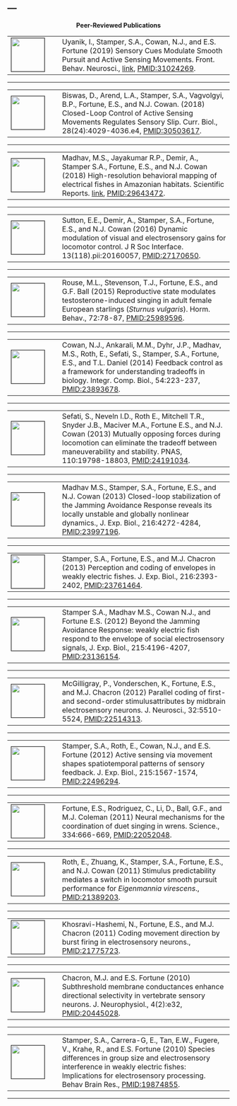 ---
---

<link rel="stylesheet" href="styles.css" type="text/css">

<center><strong>Peer-Reviewed Publications</strong></center><p>

<!-- UYANIK SENSORY 2019 -->
<table columns=2 cellspacing=2 cellpadding=5 border=0 width=100%>
<tr><td colspan=1 width=100>
<img src="images/icons/iPMID_31024269.png" style="width:75px; border:1px solid; margin-right: 10px" align="left">
</td><td valign="middle">
Uyanik, I., Stamper, S.A., Cowan, N.J., and E.S. Fortune (2019) Sensory Cues Modulate Smooth Pursuit and Active Sensing Movements. Front. Behav. Neurosci., 
[link](https://www.frontiersin.org/articles/10.3389/fnbeh.2019.00059/full), 
[PMID:31024269](pdf/UyanikSensory2019).
</td></tr></table>
<hr>

<!-- BISWAS CLOSED-LOOP 2018 -->
<table columns=2 cellspacing=2 cellpadding=5 border=0 width=100%>
<tr><td colspan=1 width=100>
<img src="images/icons/iPMID_30503617.png" style="width:75px; border:1px solid; margin-right: 10px" align="left">
</td><td valign="middle">
Biswas, D., Arend, L.A., Stamper, S.A., Vagvolgyi, B.P., Fortune, E.S., and N.J. Cowan. (2018) Closed-Loop Control of Active Sensing Movements Regulates Sensory Slip. Curr. Biol., 28(24):4029-4036.e4, 
[PMID:30503617](pdf/BiswasClosed-Loop2018.pdf).
</td></tr></table>
<hr>

<!-- MADHAV HIGH-RESOLUTION 2018 -->
<table columns=2 cellspacing=2 cellpadding=5 border=0 width=100%>
<tr><td colspan=1 width=100>
<img src="images/icons/MadhavIcon.png" style="width:75px; border:1px solid; margin-right: 10px" align="left">
</td><td valign="middle">
Madhav, M.S., Jayakumar R.P., Demir, A., Stamper S.A., Fortune, E.S., and
N.J. Cowan (2018) High-resolution behavioral mapping of electrical fishes in
Amazonian habitats. Scientific Reports. 
[link](https://www.nature.com/articles/s41598-018-24035-5), 
[PMID:29643472](pdf/MadhavHigh-Resolution2018.pdf).
</td></tr></table>
<hr>

<!-- SUTTON DYNAMIC 2016 -->
<table columns=2 cellspacing=2 cellpadding=5 border=0 width=100%>
<tr><td colspan=1 width=100>
<img src="images/icons/iPMID_27170650.png" style="width:75px; border:1px solid; margin-right: 10px" align="left">
</td><td valign="middle">
Sutton, E.E., Demir, A., Stamper, S.A., Fortune, E.S., and N.J. Cowan (2016) Dynamic modulation of visual and electrosensory gains for locomotor control. J R Soc Interface. 13(118).pii:20160057, [PMID:27170650](pdf/RouseReproductive2015.pdf).  
</td></tr></table>
<hr>

<!-- ROUSE REPRODUCTIVE 2015 -->
<table columns=2 cellspacing=2 cellpadding=5 border=0 width=100%>
<tr><td colspan=1 width=100>
<img src="images/icons/iPMID_25989596.jpg" style="width:75px; border:1px solid; margin-right: 10px" align="left">
</td><td valign="middle">
Rouse, M.L., Stevenson, T.J., Fortune, E.S., and G.F. Ball (2015) Reproductive
state modulates testosterone-induced singing in adult female European starlings
(<i>Sturnus vulgaris</i>).  Horm. Behav., 72:78-87, [PMID:25989596](pdf/RouseReproductive2015.pdf).  
</td></tr></table>
<hr>

<!-- COWAN FEEDBACK 2014 -->
<table columns=2 cellspacing=2 cellpadding=5 border=0 width=100%>
<tr><td colspan=1 width=100>
<img src="images/icons/iPMID_24893678.jpg" style="width:75px; border:1px solid; margin-right: 10px" align="left">
</td><td valign="middle">
Cowan, N.J., Ankarali, M.M., Dyhr, J.P., Madhav, M.S., Roth, E., Sefati, S.,
Stamper, S.A., Fortune, E.S., and T.L. Daniel (2014) Feedback control as 
a framework for understanding tradeoffs in biology.  Integr. Comp. Biol., 
54:223-237, [PMID:23893678](pdf/CowanFeedback2014.pdf).  
</td></tr></table>
<hr>

<!-- SEFATI MUTUALLY 2013 -->
<table columns=2 cellspacing=2 cellpadding=5 border=0 width=100%>
<tr><td colspan=1 width=100>
<img src="images/icons/iPMID_24191034.jpg" style="width:75px; border:1px solid; margin-right: 10px" align="left">
</td><td valign="middle">
Sefati, S., Neveln I.D., Roth E., Mitchell T.R., Snyder J.B., Maciver M.A., Fortune E.S., and N.J. Cowan (2013) Mutually opposing forces during locomotion can eliminate the tradeoff between maneuverability and stability.
PNAS, 110:19798-18803, [PMID:24191034](pdf/SefatiMutually2013_pmid24191034.pdf).  
</td></tr></table>
<hr>

<!-- MADHAV JAR 2013 -->
<table columns=2 cellspacing=2 cellpadding=5 border=0 width=100%>
<tr><td colspan=1 width=100>
<img src="images/icons/iPMID_23997196.jpg" style="width:75px; border:1px solid; margin-right: 10px" align="left">
</td><td valign="middle">
Madhav M.S., Stamper, S.A., Fortune, E.S., and N.J. Cowan (2013) Closed-loop stabilization of the Jamming Avoidance Response reveals its locally unstable and globally nonlinear dynamics., J. Exp. Biol., 216:4272-4284, [PMID:23997196](pdf/MadhavClosed2013_pmid23997196.pdf).  
</td></tr></table>
<hr>

<!-- STAMPER ENVELOPE REVIEW 2013 -->
<table columns=2 cellspacing=2 cellpadding=5 border=0 width=100%>
<tr><td colspan=1 width=100>
<img src="images/icons/iPMID_23761464.jpg" style="width:75px; border:1px solid; margin-right: 10px" align="left">
</td><td valign="middle">
Stamper, S.A., Fortune, E.S., and M.J. Chacron (2013) Perception and coding of envelopes in weakly electric fishes. J. Exp. Biol., 216:2393-2402, [PMID:23761464](pdf/StamperPerception2013_pmid23761464.pdf).  
</td></tr></table>
<hr>

<!-- STAMPER BEYOND 2012 -->
<table columns=2 cellspacing=2 cellpadding=5 border=0 width=100%>
<tr><td colspan=1 width=100>
<img src="images/icons/iPMID_23136154.jpg" style="width:75px; border:1px solid; margin-right: 10px" align="left">
</td><td valign="middle">
Stamper S.A., Madhav M.S., Cowan N.J., and Fortune E.S. (2012) Beyond the Jamming Avoidance Response: weakly electric fish respond to the envelope of social electrosensory signals, J. Exp. Biol., 215:4196-4207,
 [PMID:23136154](pdf/StamperBeyond2012_pmid23136154.pdf).  
</td></tr></table>
<hr>

<!-- McGILLIVRAY PARALLEL 2012 -->
<table columns=2 cellspacing=2 cellpadding=5 border=0 width=100%>
<tr><td colspan=1 width=100>
<img src="images/icons/iPMID_22514313.png" style="width:75px; border:1px solid; margin-right: 10px" align="left">
</td><td valign="middle">
McGilligray, P., Vonderschen, K., Fortune, E.S., and M.J. Chacron (2012) Parallel coding of first- and second-order stimulusattributes by midbrain electrosensory neurons. J. Neurosci., 32:5510-5524,
 [PMID:22514313](pdf/McGillivrayParallel2012_pmid22514313.pdf).  
</td></tr></table>
<hr>

<!-- STAMPER ACTIVE 2012 -->
<table columns=2 cellspacing=2 cellpadding=5 border=0 width=100%>
<tr><td colspan=1 width=100>
<img src="images/icons/iPMID_22496294.png" style="width:75px; border:1px solid; margin-right: 10px" align="left">
</td><td valign="middle"> 
Stamper, S.A., Roth, E., Cowan, N.J., and E.S. Fortune (2012) Active sensing via movement shapes spatiotemporal patterns of sensory feedback. J. Exp. Biol., 215:1567-1574,
 [PMID:22496294](pdf/StamperActive2012_pmid22496294.pdf).  
</td></tr></table>
<hr>

<!-- FORTUNE NEURAL 2011 -->
<table columns=2 cellspacing=2 cellpadding=5 border=0 width=100%>
<tr><td colspan=1 width=100>
<img src="images/icons/iPMID_22053048.png" style="width:75px; border:1px solid; margin-right: 10px" align="left">
</td><td valign="middle"> 
Fortune, E.S., Rodriguez, C., Li, D., Ball, G.F., and M.J. Coleman (2011) Neural mechanisms for the coordination of duet singing in wrens. Science., 334:666-669,
 [PMID:22052048](pdf/FortuneNeural2011_pmid22053048.pdf).  
</td></tr></table>
<hr>

<!-- ROTH STIMULUS 2011 -->
<table columns=2 cellspacing=2 cellpadding=5 border=0 width=100%>
<tr><td colspan=1 width=100>
<img src="images/icons/iPMID_21389203.gif" style="width:75px; border:1px solid; margin-right: 10px" align="left">
</td><td valign="middle"> 
Roth, E., Zhuang, K., Stamper, S.A., Fortune, E.S., and N.J. Cowan 
(2011) Stimulus predictability mediates a switch in locomotor 
smooth pursuit performance for <i>Eigenmannia virescens</i>.,
 [PMID:21389203](pdf/RothStimulus2011_pmid21389203.pdf).  
</td></tr></table>
<hr>

<!-- KHOSRAVI BURSTS 2011 -->
<table columns=2 cellspacing=2 cellpadding=5 border=0 width=100%>
<tr><td colspan=1 width=100>
<img src="images/icons/iPMID_21775723.jpg" style="width:75px; border:1px solid; margin-right: 10px" align="left">
</td><td valign="middle"> 
Khosravi-Hashemi, N., Fortune, E.S., and M.J. Chacron
(2011) Coding movement direction by burst firing in electrosensory neurons.,
 [PMID:21775723](pdf/KhosraviCoding2011_pmid21775723.pdf).  
</td></tr></table>
<hr>

<!-- CHACRON SUBTHRESHOLD 2010 -->
<table columns=2 cellspacing=2 cellpadding=5 border=0 width=100%>
<tr><td colspan=1 width=100>
<img src="images/icons/iPMID_20445028.jpg" style="width:75px; border:1px solid; margin-right: 10px" align="left">
</td><td valign="middle"> 
Chacron, M.J. and E.S. Fortune (2010) Subthreshold membrane
conductances enhance directional selectivity in vertebrate sensory neurons.  J.
Neurophysiol., 4(2):e32, 
 [PMID:20445028](pdf/ChacronSubthreshold2010_pmid20445028.pdf).  
</td></tr></table>
<hr>

<!-- STAMPER SPECIES 2010 -->
<table columns=2 cellspacing=2 cellpadding=5 border=0 width=100%>
<tr><td colspan=1 width=100>
<img src="images/icons/iPMID_19874855.jpg" style="width:75px; border:1px solid; margin-right: 10px" align="left">
</td><td valign="middle"> 
Stamper, S.A., Carrera-G, E., Tan, E.W., Fugere, V., Krahe, R., and
E.S.  Fortune (2010) Species differences in group size and electrosensory
interference in weakly electric fishes: Implications for electrosensory
processing. Behav Brain Res., 
 [PMID:19874855](pdf/StamperSpecies2010_pmid19874885.pdf).  
</td></tr></table>
<hr>


